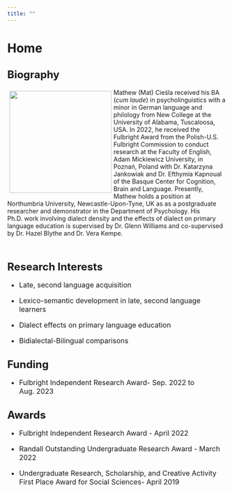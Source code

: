 ```yaml
---
title: ""
---
```


# Home

## <font size = "5">Biography</font>

<!--image container start-->

::: box
![](profile_2.jpg){style="float:left; margin: 5px;" width="234"}
:::

<!--image container end-->

<!--text container start-->

<div>

Mathew (Mat) Cieśla received his BA (*cum laude*) in psycholinguistics with a minor in German language and philology from New College at the University of Alabama, Tuscaloosa, USA. In 2022, he received the Fulbright Award from the Polish-U.S. Fulbright Commission to conduct research at the Faculty of English, Adam Mickiewicz University, in Poznań, Poland with Dr. Katarzyna Jankowiak and Dr. Efthymia Kapnoual of the Basque Center for Cognition, Brain and Language. Presently, Mathew holds a position at Northumbria University, Newcastle-Upon-Tyne, UK as as a postgraduate researcher and demonstrator in the Department of Psychology. His Ph.D. work involving dialect density and the effects of dialect on primary language education is supervised by Dr. Glenn Williams and co-supervised by Dr. Hazel Blythe and Dr. Vera Kempe.

</font>

</div>

## <br><font size = "5">Research Interests</font>

<font size = "3">

-   Late, second language acquisition

-   Lexico-semantic development in late, second language learners

-   Dialect effects on primary language education

-   Bidialectal-Bilingual comparisons

</font>

## <font size = "5">Funding</font>

<font size = "3">

-   Fulbright Independent Research Award- Sep. 2022 to Aug. 2023

</font>

## <font size = "5">Awards</font>

<font size = "3">

-   Fulbright Independent Research Award - April 2022

-   Randall Outstanding Undergraduate Research Award - March 2022

-   Undergraduate Research, Scholarship, and Creative Activity First Place Award for Social Sciences- April 2019

</font>
